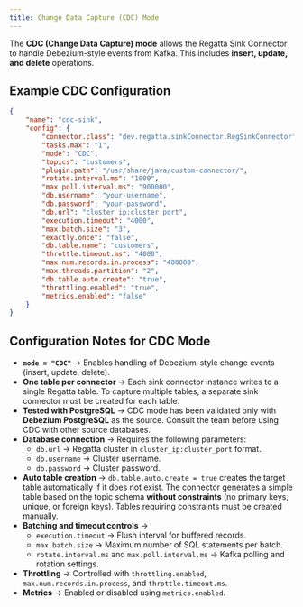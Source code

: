 ```yaml
---
title: Change Data Capture (CDC) Mode
---
```


The **CDC (Change Data Capture) mode** allows the Regatta Sink Connector to handle Debezium-style events from Kafka.
This includes **insert, update, and delete** operations.

## Example CDC Configuration

```json
{
    "name": "cdc-sink",
    "config": {
        "connector.class": "dev.regatta.sinkConnector.RegSinkConnector",
        "tasks.max": "1",
        "mode": "CDC",
        "topics": "customers",
        "plugin.path": "/usr/share/java/custom-connector/",
        "rotate.interval.ms": "1000",
        "max.poll.interval.ms": "900000",
        "db.username": "your-username",
        "db.password": "your-password",
        "db.url": "cluster_ip:cluster_port",
        "execution.timeout": "4000",
        "max.batch.size": "3",
        "exactly.once": "false",
        "db.table.name": "customers",
        "throttle.timeout.ms": "4000",
        "max.num.records.in.process": "400000",
        "max.threads.partition": "2",
        "db.table.auto.create": "true",
        "throttling.enabled": "true",
        "metrics.enabled": "false"
    }
}
```

## Configuration Notes for CDC Mode

- **`mode = "CDC"`** → Enables handling of Debezium-style change events (insert, update, delete).
- **One table per connector** → Each sink connector instance writes to a single Regatta table. To capture multiple tables, a separate sink connector must be created for each table.
- **Tested with PostgreSQL** → CDC mode has been validated only with **Debezium PostgreSQL** as the source. Consult the team before using CDC with other source databases.
- **Database connection** → Requires the following parameters:
  - `db.url` → Regatta cluster in `cluster_ip:cluster_port` format.
  - `db.username` → Cluster username.
  - `db.password` → Cluster password.
- **Auto table creation** → `db.table.auto.create = true` creates the target table automatically if it does not exist.
  The connector generates a simple table based on the topic schema **without constraints** (no primary keys, unique, or foreign keys).
  Tables requiring constraints must be created manually.
- **Batching and timeout controls** →
  - `execution.timeout` → Flush interval for buffered records.
  - `max.batch.size` → Maximum number of SQL statements per batch.
  - `rotate.interval.ms` and `max.poll.interval.ms` → Kafka polling and rotation settings.
- **Throttling** → Controlled with `throttling.enabled`, `max.num.records.in.process`, and `throttle.timeout.ms`.
- **Metrics** → Enabled or disabled using `metrics.enabled`.

